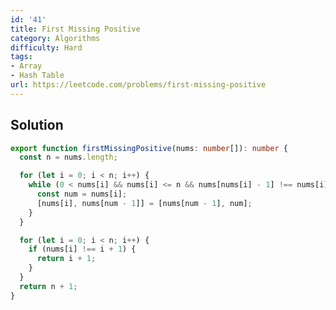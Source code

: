 ```yaml
---
id: '41'
title: First Missing Positive
category: Algorithms
difficulty: Hard
tags:
- Array
- Hash Table
url: https://leetcode.com/problems/first-missing-positive
---
```


## Solution

```typescript filename="solution.ts" copy
export function firstMissingPositive(nums: number[]): number {
  const n = nums.length;

  for (let i = 0; i < n; i++) {
    while (0 < nums[i] && nums[i] <= n && nums[nums[i] - 1] !== nums[i]) {
      const num = nums[i];
      [nums[i], nums[num - 1]] = [nums[num - 1], num];
    }
  }

  for (let i = 0; i < n; i++) {
    if (nums[i] !== i + 1) {
      return i + 1;
    }
  }
  return n + 1;
}
```

